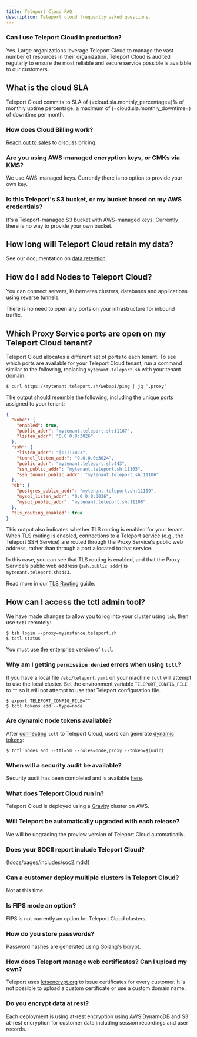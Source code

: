 ```yaml
---
title: Teleport Cloud FAQ
description: Teleport cloud frequently asked questions.
---
```


### Can I use Teleport Cloud in production?

Yes. Large organizations leverage Teleport Cloud to manage the vast number of resources in their organization. Teleport Cloud is audited regularly to ensure the most reliable and secure service possible is available to our customers.

## What is the cloud SLA

Teleport Cloud commits to SLA of (=cloud.sla.monthly_percentage=)% of monthly uptime percentage,
a maximum of (=cloud.sla.monthly_downtime=) of downtime per month.

### How does Cloud Billing work?

[Reach out to sales](https://goteleport.com/signup/enterprise) to discuss pricing.

### Are you using AWS-managed encryption keys, or CMKs via KMS?

We use AWS-managed keys. Currently there is no option to provide your own key.

### Is this Teleport's S3 bucket, or my bucket based on my AWS credentials?

It's a Teleport-managed S3 bucket with AWS-managed keys.
Currently there is no way to provide your own bucket.

## How long will Teleport Cloud retain my data?

See our documentation on [data retention](./architecture.mdx#data-retention).

## How do I add Nodes to Teleport Cloud?

You can connect servers, Kubernetes clusters, databases and applications
using [reverse tunnels](../setup/admin/adding-nodes.mdx).

There is no need to open any ports on your infrastructure for inbound traffic.

## Which Proxy Service ports are open on my Teleport Cloud tenant?

Teleport Cloud allocates a different set of ports to each tenant. To see which
ports are available for your Teleport Cloud tenant, run a command similar to the
following, replacing `mytenant.teleport.sh` with your tenant domain:

```code
$ curl https://mytenant.teleport.sh/webapi/ping | jq '.proxy'
```

The output should resemble the following, including the unique ports assigned to
your tenant:

```json
{
  "kube": {
    "enabled": true,
    "public_addr": "mytenant.teleport.sh:11107",
    "listen_addr": "0.0.0.0:3026"
  },
  "ssh": {
    "listen_addr": "[::]:3023",
    "tunnel_listen_addr": "0.0.0.0:3024",
    "public_addr": "mytenant.teleport.sh:443",
    "ssh_public_addr": "mytenant.teleport.sh:11105",
    "ssh_tunnel_public_addr": "mytenant.teleport.sh:11106"
  },
  "db": {
    "postgres_public_addr": "mytenant.teleport.sh:11109",
    "mysql_listen_addr": "0.0.0.0:3036",
    "mysql_public_addr": "mytenant.teleport.sh:11108"
  },
  "tls_routing_enabled": true
}
```

This output also indicates whether TLS routing is enabled for your tenant. When
TLS routing is enabled, connections to a Teleport service (e.g., the Teleport
SSH Service) are routed through the Proxy Service's public web address, rather
than through a port allocated to that service.

In this case, you can see that TLS routing is enabled, and that the Proxy
Service's public web address (`ssh.public_addr`) is `mytenant.teleport.sh:443`.

Read more in our [TLS Routing](../architecture/tls-routing.mdx) guide.

## How can I access the tctl admin tool?

We have made changes to allow you to log into your cluster using `tsh`, then use `tctl` remotely:

```code
$ tsh login --proxy=myinstance.teleport.sh
$ tctl status
```

You must use the enterprise version of `tctl`.

### Why am I getting `permission denied` errors when using `tctl`?

If you have a local file `/etc/teleport.yaml` on your machine `tctl` will attempt to use the local cluster. Set the environment variable `TELEPORT_CONFIG_FILE` to `""` so it will not attempt to use that Teleport configuration file.

```code
$ export TELEPORT_CONFIG_FILE=""
$ tctl tokens add --type=node
```

### Are dynamic node tokens available?

After [connecting](#how-can-i-access-the-tctl-admin-tool) `tctl` to Teleport Cloud, users can generate
[dynamic tokens](../setup/admin/adding-nodes.mdx):

```code
$ tctl nodes add --ttl=5m --roles=node,proxy --token=$(uuid)
```

### When will a security audit be available?

Security audit has been completed and is available [here](https://goteleport.com/resources/audits/teleport-cloud-security-audit-2021/).

### What does Teleport Cloud run in?

Teleport Cloud is deployed using a [Gravity](https://github.com/gravitational/gravity)
cluster on AWS.

### Will Teleport be automatically upgraded with each release?

We will be upgrading the preview version of Teleport Cloud automatically.

### Does your SOCII report include Teleport Cloud?

(!docs/pages/includes/soc2.mdx!)

### Can a customer deploy multiple clusters in Teleport Cloud?

Not at this time.

### Is FIPS mode an option?

FIPS is not currently an option for Teleport Cloud clusters.

### How do you store passwords?

Password hashes are generated using
[Golang's bcrypt](https://pkg.go.dev/golang.org/x/crypto/bcrypt).

### How does Teleport manage web certificates? Can I upload my own?

Teleport uses [letsencrypt.org](https://letsencrypt.org/) to issue
certificates for every customer. It is not possible to upload a custom
certificate or use a custom domain name.

### Do you encrypt data at rest?

Each deployment is using at-rest encryption using AWS DynamoDB and S3 at-rest encryption
for customer data including session recordings and user records.
